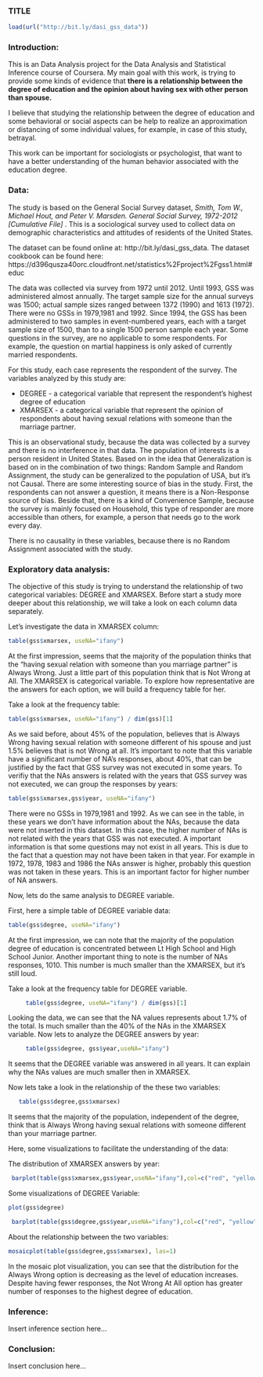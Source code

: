 <!-- Make sure that the knitr package is installed and loaded. -->
<!-- For more info on the package options see http://yihui.name/knitr/options -->

<!-- Replace below with the title of your project -->
### TITLE

<!-- Enter the code required to load your data in the space below. The data will be loaded but the line of code won't show up in your write up (echo=FALSE) in order to save space-->
```r
load(url("http://bit.ly/dasi_gss_data"))
```

<!-- In the remainder of the document, add R code chunks as needed -->

### Introduction:

This is an Data Analysis project for the Data Analysis and Statistical Inference course of Coursera. 
My main goal with this work, is trying to provide some kinds of evidence that __there is a relationship between the degree of education and the opinion about having sex with other person than spouse.__

I believe that studying the relationship between the degree of education and some behavioral or social aspects can be help to realize an approximation or distancing of some individual values, for example, in case of this study, betrayal. 

This work can be important for sociologists or psychologist, that want to have a better understanding of the human behavior associated with the education degree.


### Data:
The study is based on the General Social Survey dataset, _Smith, Tom W., Michael Hout, and Peter V. Marsden. General Social Survey, 1972-2012 [Cumulative File]_ . This is a sociological survey used to collect data on demographic characteristics and attitudes of residents of the United States.

The dataset can be found online at: http://bit.ly/dasi_gss_data.
The dataset cookbook can be found here: https://d396qusza40orc.cloudfront.net/statistics%2Fproject%2Fgss1.html#educ

The data was collected via survey from 1972 until 2012. Until 1993, GSS was administered almost annually. The target sample size for the annual surveys was 1500; actual sample sizes ranged between 1372 (1990) and 1613 (1972). There were no GSSs in 1979,1981 and 1992.
Since 1994, the GSS has been administered to two samples in event-numbered years, each with a target sample size of 1500, than to a single 1500 person sample each year.
Some questions in the survey, are no applicable to some respondents. For example, the question on martial happiness is only asked of currently married respondents.

For this study, each case represents the respondent of the survey.
The variables analyzed by this study are:

* DEGREE - a categorical variable that represent the respondent's highest degree of education 
* XMARSEX -  a categorical variable that represent the opinion of respondents about having sexual relations with someone than the marriage partner.

This is an observational study, because the data was collected by a survey and there is no interference in that data.
The population of interests is a person resident in United States. 
Based on in the idea that Generalization is based on in the combination of two things: Random Sample and Random Assignment, the study can be generalized to the population of USA, but it's not Causal.
There are some interesting source of bias in the study. First, the respondents can not answer a question, it means there is a Non-Response source of bias. Beside that, there is a kind of Convenience Sample, because the survey is mainly focused on Household, this type of responder are more accessible than others, for example, a person that needs go to the work every day.

There is no causality in these variables, because there is no Random Assignment associated with the study.


### Exploratory data analysis:

The objective of this study is trying to understand the relationship of two categorical variables: DEGREE and XMARSEX.
Before start a study more deeper about this relationship, we will take a look on each column data separately.

Let's investigate the data in XMARSEX column:

```r
table(gss$xmarsex, useNA="ifany")
```

At the first impression, seems that the majority of the population thinks that the "having sexual relation with someone than you marriage partner" is Always Wrong. Just a little part of this population think that is Not Wrong at All.
The XMARSEX is categorical variable. To explore how representative are the answers for each option, we will build a frequency table for her.

Take a look at the frequency table: 

```r
table(gss$xmarsex, useNA="ifany") / dim(gss)[1]
```

As we said before, about 45% of the population, believes that is Always Wrong having sexual relation with someone different of his spouse and just 1.5% believes that is not Wrong at all.
It's important to note that this variable have a significant number of NA's responses, about 40%, that can be justified by the fact that GSS survey was not executed in some years.
To verifiy that the NAs answers is related with the years that GSS survey was not executed, we can group the responses by years:

```r
table(gss$xmarsex,gss$year, useNA="ifany")
```
There were no GSSs in 1979,1981 and 1992. As we can see in the table, in these years we don't have information about the NAs, because the data were not inserted in this dataset. In this case, the higher number of NAs is not related with the years that GSS was not executed.
A important information is that some questions may not exist in all years. This is due to the fact that a question may not have been taken in that year. For example in 1972, 1978, 1983 and 1986 the NAs answer is higher, probably this question was not taken in these years. This is an important factor for higher number of NA answers.

Now, lets do the same analysis to DEGREE variable.

First, here a simple table of DEGREE variable data:

```r
table(gss$degree, useNA="ifany")
```

At the first impression, we can note that the majority of the population degree of education is concentrated between Lt High School and High School Junior.
Another important thing to note is the number of NAs responses, 1010. This number is much smaller than the XMARSEX, but it's still loud.


Take a look at the frequency table for DEGREE variable.

```r
     table(gss$degree, useNA="ifany") / dim(gss)[1]
```
Looking the data, we can see that the NA values represents about 1.7% of the total. Is much smaller than the 40% of the NAs in the XMARSEX variable.
Now lets to analyze the DEGREE answers by year:

```r
     table(gss$degree, gss$year,useNA="ifany") 
```

It seems that the DEGREE variable was answered in all years. It can explain why the NAs values are much smaller then in XMARSEX.

Now lets take a look in the relationship of the these two variables:

```r
   table(gss$degree,gss$xmarsex)
```

It seems that the majority of the population, independent of the degree,  think that is Always Wrong having sexual relations with someone different than your marriage partner.

Here, some visualizations to facilitate the understanding of the data:

The distribution of XMARSEX answers by year:

```r
 barplot(table(gss$xmarsex,gss$year,useNA="ifany"),col=c("red", "yellow", "orange", "green", "grey", "white"),legend=c("Always Wrong", "Almst Always wrg", "Sometimes Wrong", "Not Wrong at All", "Other", "NA"))
```

Some visualizations of DEGREE Variable:

```r
plot(gss$degree)
```

```r
 barplot(table(gss$degree,gss$year,useNA="ifany"),col=c("red", "yellow", "orange", "green", "grey", "white"),legend=c("Lt High School", "High School", "Junior College",  "Bachelor", "Graduate", "NA"))
```

About the relationship between the two variables: 

```r
mosaicplot(table(gss$degree,gss$xmarsex), las=1)
```

In the mosaic plot visualization, you can see that the distribution for the Always Wrong option is decreasing as the level of education increases. Despite having fewer responses, the Not Wrong At All option has greater number of responses to the highest degree of education.





### Inference:

Insert inference section here...

### Conclusion:

Insert conclusion here...

